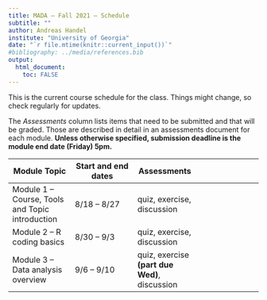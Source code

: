 ---
title: MADA – Fall 2021 – Schedule
subtitle: ""
author: Andreas Handel
institute: "University of Georgia"
date: "`r file.mtime(knitr::current_input())`"
#bibliography: ../media/references.bib
output: 
  html_document:
    toc: FALSE
---

This is the current course schedule for the class. Things might change, so check regularly for updates.


The _Assessments_ column lists items that need to be submitted and that will be graded. Those are described in detail in an assessments document for each module. __Unless otherwise specified, submission deadline is the module end date (Friday) 5pm.__

| **Module Topic**   | **Start and end dates** | **Assessments** |
| --- | --- | --- | --- |
| Module 1 – Course, Tools and Topic introduction | 8/18 – 8/27 | quiz, exercise, discussion |
| Module 2 – R coding basics | 8/30 – 9/3 | quiz, exercise, discussion |
| Module 3 – Data analysis overview | 9/6 – 9/10 | quiz, exercise **(part due Wed)**, discussion  |



<!-- _old schedule_ -->

<!-- | **Module Topic**   | **Start and end dates** | **External Sources** | **Assessments** | -->
<!-- | --- | --- | --- | --- | -->
<!-- | Module 1 – Course and tools introduction | 8/14 – 8/23 | IDS:1,2,39,40, HGR, R4DS:27,29,30| quiz, introducing ourselves exercise | -->
<!-- | Module 2 – Topic introduction | 8/14 – 8/23 | none | quiz, discussion| -->
<!-- | Module 3 – R basics | 8/14 – 8/30 | RP:Basics, IDS:3,4 | quiz, coding exercise  | -->
<!-- | Module 4 – Data analysis overview | 9/2 – 9/6 | R4DS:1, ADS:1-4,9-11 | quiz, github issues exercise **(part due Wed)**  | -->
<!-- | Module 5 – Pondering and getting data | 9/9 – 9/13 | R4DS:14-16, IDS:6,24-27  | quiz, project part 1 | -->
<!-- | Module 6 – Data wrangling & Tidyverse | 9/16 – 9/20 |RP:WorkData,TidyData, R4DS:12,  IDS:5,21,22,23 |quiz, tidyverse exercise | -->
<!-- | Module 7 – Visualization | 9/23 – 9/27 | IDS:7-11, RP:Visualize, R4DS:3,7,28 | quiz, visualization exercise | -->
<!-- | Module 8 – Pre-processing | **9/23 – 9/27** | HMLR:3, FES | **none** | -->
<!-- | Module 9 – Model fitting overview | 9/30 – 10/4 | ISL:1,2.1, R4DS:22-23, HMLR:1 | quiz, TidyTuesday 1 exercise | -->
<!-- | Module 10 – Model assessment | 10/7 – 10/11 | HMLR:2, IDS:28,30, ISRL:5 | quiz, project part 2 | -->
<!-- | Module 11 – Basic models | 10/14 – 10/18 | HMLR:4,5,7,8 | data analysis exercise | -->
<!-- | Module 12 – Subset selection and regularization | 10/21 – 10/25 | ISLR:6 | quiz, variable selection exercise   | -->
<!-- | Module 13 – Parameter tuning & tree-based models | 10/28 – 11/1 | ISLR:8, HMLR:9-12  | tree fitting exercise   | -->
<!-- | Module 14 – More machine learning models & model interpretation | 11/4 – 11/8 | see text references | project part 3 | -->
<!-- | Module 15 – Revisiting the complete data analysis workflow | 11/11 – 11/15 | none | TidyTuesday 2 exercise (optional) | -->
<!-- | Module 16 – Deep learning, AI and Big Data | 11/18 – 11/22 | HMLR:13 | deep learning exercise (optional) | -->
<!-- | Finishing Project | 11/25 – 11/29 (fall break part of the week) | none | project part 4 | -->
<!-- | Project Reviews | 12/2 – 12/6 | none | project reviews | -->
<!-- | Final project submission  | 12/11 | none | project part 5 | -->

